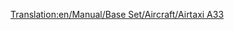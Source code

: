 [[Translation:en/Manual/Base Set/Aircraft/Airtaxi A33]]

{{fr/Manual/Base Set/Aircraft/Avion|Nom=Airtaxi A33
|Image=[[File:en/Manual/Base Set/Aircraft/AirbusA330.png|Airtaxi A33]]
|Coût=53 320 (106 640)
|Vitesse=947 km/h (592 MPH)
|Entretien=5 906 (11 812)
|Conception=1993
|Vie=24
|Capacité=220 passagers & 20 sacs de courrier
|Description=Un avion de ligne standard, préférant les grands aéroports.
|Réalité=[https://www.wikipedia.org/wiki/fr:Airbus A330 Airbus A330]
}}